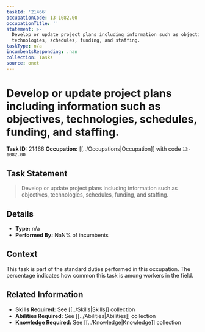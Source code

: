 ```yaml
---
taskId: '21466'
occupationCode: 13-1082.00
occupationTitle: ''
statement: >-
  Develop or update project plans including information such as objectives,
  technologies, schedules, funding, and staffing.
taskType: n/a
incumbentsResponding: .nan
collection: Tasks
source: onet
---
```

# Develop or update project plans including information such as objectives, technologies, schedules, funding, and staffing.

**Task ID:** 21466
**Occupation:** [[../Occupations|Occupation]] with code `13-1082.00`

## Task Statement

> Develop or update project plans including information such as objectives, technologies, schedules, funding, and staffing.

## Details

- **Type:** n/a
- **Performed By:** NaN% of incumbents

## Context

This task is part of the standard duties performed in this occupation. The percentage indicates how common this task is among workers in the field.

## Related Information

- **Skills Required:** See [[../Skills|Skills]] collection
- **Abilities Required:** See [[../Abilities|Abilities]] collection
- **Knowledge Required:** See [[../Knowledge|Knowledge]] collection
